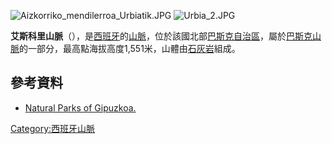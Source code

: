[[Image:Aizkorriko_mendilerroa_Urbiatik.JPG|thumb]]
[[Image:Urbia_2.JPG|thumb]]

'''艾斯科里山脈'''（{{lang-es|Aitzgorri}}），是[[西班牙|西班牙]]的[[山脈|山脈]]，位於該國北部[[巴斯克自治區|巴斯克自治區]]，屬於[[巴斯克山脈|巴斯克山脈]]的一部分，最高點海拔高度1,551米，山體由[[石灰岩|石灰岩]]組成。

{{coord|42|57|08|N|02|19|00|W|source:euwiki_region:ES-EH-GI_type:mountain|display=title}}

==參考資料==
*[https://web.archive.org/web/20110723024446/http://www.berde-berdea.net/archivos_recursos/mendiz-mendi/index-en.htm Natural Parks of Gipuzkoa.]

{{Spain-geo-stub}}
[[Category:西班牙山脈|Category:西班牙山脈]]
